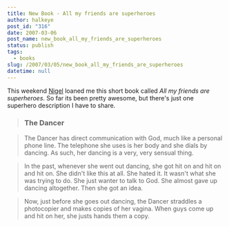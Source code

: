 ```yaml
---
title: New Book - All my friends are superheroes
author: halkeye
post_id: "316"
date: 2007-03-06
post_name: new_book_all_my_friends_are_superheroes
status: publish
tags:
  - books
slug: /2007/03/05/new_book_all_my_friends_are_superheroes
datetime: null
---
```


This weekend [Nigel](https://www.flickr.com/photos/spatulus/) loaned me this short book called _All my friends are superheroes_. So far its been pretty awesome, but there's just one superhero description I have to share.



> 

> 
> ### The Dancer
> 
> 

> 
> The Dancer has direct communication with God, much like a personal phone line. The telephone she uses is her body and she dials by dancing. As such, her dancing is a very, very sensual thing.
> 
> 

> 
> In the past, whenever she went out dancing, she got hit on and hit on and hit on. She didn't like this at all. She hated it. It wasn't what she was trying to do. She just wanter to talk to God. She almost gave up dancing altogether. Then she got an idea.
> 
> 

> 
> Now, just before she goes out dancing, the Dancer straddles a photocopier and makes copies of her vagina. When guys come up and hit on her, she justs hands them a copy.
> 
>
